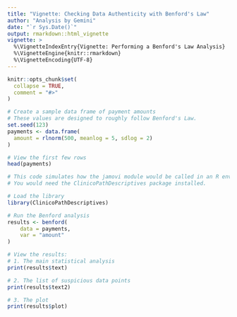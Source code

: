 ```yaml
---
title: "Vignette: Checking Data Authenticity with Benford's Law"
author: "Analysis by Gemini"
date: "`r Sys.Date()`"
output: rmarkdown::html_vignette
vignette: >
  %\VignetteIndexEntry{Vignette: Performing a Benford's Law Analysis}
  %\VignetteEngine{knitr::rmarkdown}
  %\VignetteEncoding{UTF-8}
---
```


```r
knitr::opts_chunk$set(
  collapse = TRUE,
  comment = "#>"
)
```

```r
# Create a sample data frame of payment amounts
# These values are designed to roughly follow Benford's Law.
set.seed(123)
payments <- data.frame(
  amount = rlnorm(500, meanlog = 5, sdlog = 2)
)

# View the first few rows
head(payments)
```


```r
# This code simulates how the jamovi module would be called in an R environment.
# You would need the ClinicoPathDescriptives package installed.

# Load the library
library(ClinicoPathDescriptives)

# Run the Benford analysis
results <- benford(
    data = payments,
    var = "amount"
)

# View the results:
# 1. The main statistical analysis
print(results$text)

# 2. The list of suspicious data points
print(results$text2)

# 3. The plot
print(results$plot)
```

